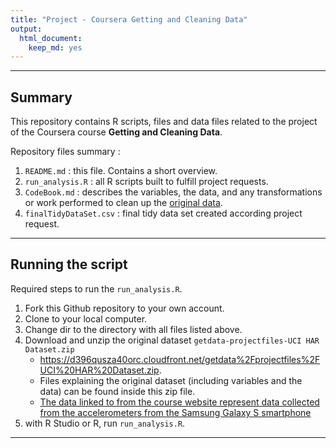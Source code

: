 ```yaml
---
title: "Project - Coursera Getting and Cleaning Data"
output: 
  html_document:
    keep_md: yes
---
```


---

## Summary
This repository contains R scripts, files and data files related to the project of the Coursera course **Getting and Cleaning Data**. 

Repository files summary :

1. `README.md` : this file. Contains a short overview.
2. `run_analysis.R` : all R scripts built to fulfill project requests.
3. `CodeBook.md` : describes the variables, the data, and any transformations or work performed to clean up the [original data](<https://d396qusza40orc.cloudfront.net/getdata%2Fprojectfiles%2FUCI%20HAR%20Dataset.zip>).
4. `finalTidyDataSet.csv` : final tidy data set created according project request.

---

## Running the script
Required steps to run the `run_analysis.R`.

1. Fork this Github repository to your own account.
2. Clone to your local computer.
3. Change dir to the directory with all files listed above.
4. Download and unzip the original dataset `getdata-projectfiles-UCI HAR Dataset.zip`
     + <https://d396qusza40orc.cloudfront.net/getdata%2Fprojectfiles%2FUCI%20HAR%20Dataset.zip>. 
     + Files explaining the original dataset (including variables and the data) can be found inside this zip file.
     + [The data linked to from the course website represent data collected from the accelerometers from the Samsung Galaxy S smartphone](http://archive.ics.uci.edu/ml/datasets/Human+Activity+Recognition+Using+Smartphones)
5. with R Studio or R, run `run_analysis.R`.

---


